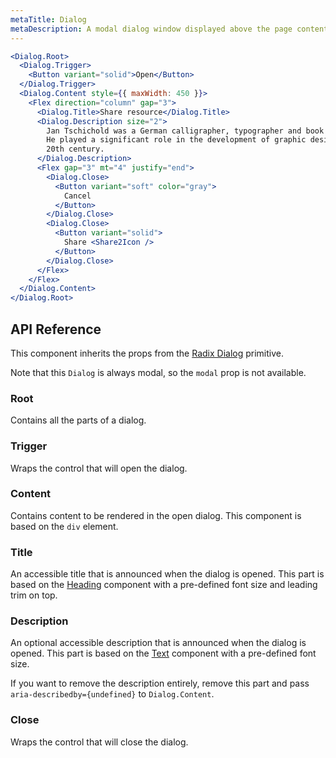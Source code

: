 ```yaml
---
metaTitle: Dialog
metaDescription: A modal dialog window displayed above the page contents.
---
```


```jsx live=true
<Dialog.Root>
  <Dialog.Trigger>
    <Button variant="solid">Open</Button>
  </Dialog.Trigger>
  <Dialog.Content style={{ maxWidth: 450 }}>
    <Flex direction="column" gap="3">
      <Dialog.Title>Share resource</Dialog.Title>
      <Dialog.Description size="2">
        Jan Tschichold was a German calligrapher, typographer and book designer.
        He played a significant role in the development of graphic design in the
        20th century.
      </Dialog.Description>
      <Flex gap="3" mt="4" justify="end">
        <Dialog.Close>
          <Button variant="soft" color="gray">
            Cancel
          </Button>
        </Dialog.Close>
        <Dialog.Close>
          <Button variant="solid">
            Share <Share2Icon />
          </Button>
        </Dialog.Close>
      </Flex>
    </Flex>
  </Dialog.Content>
</Dialog.Root>
```

## API Reference

This component inherits the props from the [Radix Dialog](/primitives/docs/components/dialog) primitive.

Note that this `Dialog` is always modal, so the `modal` prop is not available.

### Root

Contains all the parts of a dialog.

### Trigger

Wraps the control that will open the dialog.

### Content

Contains content to be rendered in the open dialog. This component is based on the `div` element.

### Title

An accessible title that is announced when the dialog is opened. This part is based on the [Heading](./heading) component with a pre-defined font size and leading trim on top.

### Description

An optional accessible description that is announced when the dialog is opened. This part is based on the [Text](./text) component with a pre-defined font size.

If you want to remove the description entirely, remove this part and pass `aria-describedby={undefined}` to `Dialog.Content`.

### Close

Wraps the control that will close the dialog.
